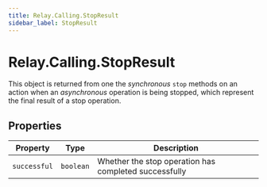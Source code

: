 ```yaml
---
title: Relay.Calling.StopResult
sidebar_label: StopResult
---
```


# Relay.Calling.StopResult

This object is returned from one the _synchronous_ `stop` methods on an action when an _asynchronous_ operation is being stopped, which represent the final result of a stop operation.

## Properties

| Property | Type | Description |
| -------- | ---- | ----------- |
| `successful` | `boolean` | Whether the stop operation has completed successfully |